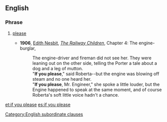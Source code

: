 ==English==

===Phrase===
{{head|en|phrase|head=[[if]] [[you]] [[please]]}}

# {{context|formal|lang=en}} [[please]]
#* '''1906''', [[w:Edith Nesbit|Edith Nesbit]], ''[[s:The Railway Children/Chapter 4|The Railway Children]]'', Chapter 4: The engine-burglar,
#*: The engine-driver and fireman did not see her. They were leaning out on the other side, telling the Porter a tale about a dog and a leg of mutton.<br>
#*: "'''If you please'''," said Roberta--but the engine was blowing off steam and no one heard her.<br>
#*: "'''If you please''', Mr. Engineer," she spoke a little louder, but the Engine happened to speak at the same moment, and of course Roberta's soft little voice hadn't a chance.

[[Category:English subordinate clauses]]

[[et:if you please]]
[[es:if you please]]